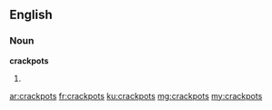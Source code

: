==English==

===Noun===
'''crackpots'''

# {{plural of|crackpot}}

[[ar:crackpots]]
[[fr:crackpots]]
[[ku:crackpots]]
[[mg:crackpots]]
[[my:crackpots]]